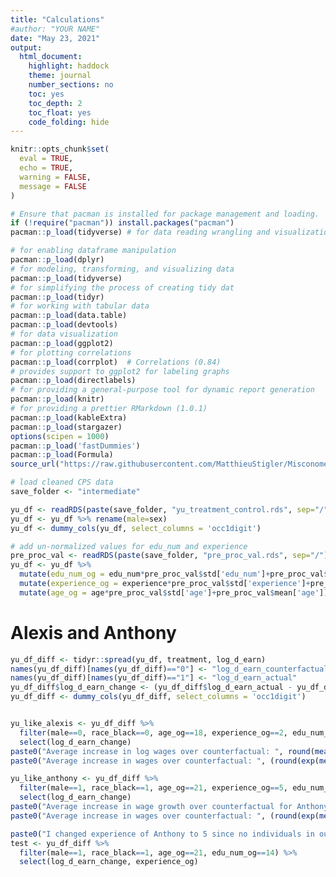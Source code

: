 ```yaml
---
title: "Calculations"
#author: "YOUR NAME"
date: "May 23, 2021"
output: 
  html_document:
    highlight: haddock
    theme: journal
    number_sections: no
    toc: yes
    toc_depth: 2
    toc_float: yes
    code_folding: hide
---
```


<style>

table, td, th {
  border: none;
  padding-left: 1em;
  padding-right: 1em;
  min-width: 50%;
  margin-left: auto;
  margin-right: auto;
  margin-top: 1em;
  margin-bottom: 1em;
}

h1.title {
  font-size: 38px;
  text-align: center;
}
h4.author { /* Header 4 - and the author and data headers use this too  */
    font-size: 18px;
  text-align: center;
}
h4.date { /* Header 4 - and the author and data headers use this too  */
  font-size: 18px;
  text-align: center;
}

</style>

  
```r
knitr::opts_chunk$set(
  eval = TRUE,
  echo = TRUE,
  warning = FALSE,
  message = FALSE
)
```

```r
# Ensure that pacman is installed for package management and loading.
if (!require("pacman")) install.packages("pacman")
pacman::p_load(tidyverse) # for data reading wrangling and visualization

```


```r
# for enabling dataframe manipulation
pacman::p_load(dplyr)
# for modeling, transforming, and visualizing data
pacman::p_load(tidyverse)
# for simplifying the process of creating tidy dat
pacman::p_load(tidyr)
# for working with tabular data
pacman::p_load(data.table)
pacman::p_load(devtools)
# for data visualization
pacman::p_load(ggplot2)
# for plotting correlations 
pacman::p_load(corrplot)  # Correlations (0.84)
# provides support to ggplot2 for labeling graphs
pacman::p_load(directlabels)
# for providing a general-purpose tool for dynamic report generation
pacman::p_load(knitr)
# for providing a prettier RMarkdown (1.0.1)
pacman::p_load(kableExtra)
pacman::p_load(stargazer)
options(scipen = 1000)
pacman::p_load('fastDummies')
pacman::p_load(Formula)
source_url("https://raw.githubusercontent.com/MatthieuStigler/Misconometrics/master/Gelbach_decompo/dec_covar.R")

```


```r
# load cleaned CPS data
save_folder <- "intermediate"

yu_df <- readRDS(paste(save_folder, "yu_treatment_control.rds", sep="/")) 
yu_df <- yu_df %>% rename(male=sex)
yu_df <- dummy_cols(yu_df, select_columns = 'occ1digit')

# add un-normalized values for edu_num and experience
pre_proc_val <- readRDS(paste(save_folder, "pre_proc_val.rds", sep="/"))
yu_df <- yu_df %>% 
  mutate(edu_num_og = edu_num*pre_proc_val$std['edu_num']+pre_proc_val$mean['edu_num']) %>%
  mutate(experience_og = experience*pre_proc_val$std['experience']+pre_proc_val$mean['experience']) %>%
  mutate(age_og = age*pre_proc_val$std['age']+pre_proc_val$mean['age'])

```

# Alexis and Anthony

```r
yu_df_diff <- tidyr::spread(yu_df, treatment, log_d_earn)
names(yu_df_diff)[names(yu_df_diff)=="0"] <- "log_d_earn_counterfactual"
names(yu_df_diff)[names(yu_df_diff)=="1"] <- "log_d_earn_actual"
yu_df_diff$log_d_earn_change <- (yu_df_diff$log_d_earn_actual - yu_df_diff$log_d_earn_counterfactual)
yu_df_diff <- dummy_cols(yu_df_diff, select_columns = 'occ1digit')


yu_like_alexis <- yu_df_diff %>% 
  filter(male==0, race_black==0, age_og==18, experience_og==2, edu_num_og==12) %>% 
  select(log_d_earn_change)
paste0("Average increase in log wages over counterfactual: ", round(mean(yu_like_alexis$log_d_earn_change), 4))
paste0("Average increase in wages over counterfactual: ", (round(exp(mean(yu_like_alexis$log_d_earn_change)), 4)-1)*100, "%")

yu_like_anthony <- yu_df_diff %>% 
  filter(male==1, race_black==1, age_og==21, experience_og==5, edu_num_og==14) %>% 
  select(log_d_earn_change)
paste0("Average increase in wage growth over counterfactual for Anthonys: ", round(mean(yu_like_anthony$log_d_earn_change), 4))
paste0("Average increase in wages over counterfactual: ", (round(exp(mean(yu_like_anthony$log_d_earn_change)), 4)-1)*100, "%")

paste0("I changed experience of Anthony to 5 since no individuals in our sample had Anthony's profile (inspect test df)")
test <- yu_df_diff %>% 
  filter(male==1, race_black==1, age_og==21, edu_num_og==14) %>% 
  select(log_d_earn_change, experience_og)
```


